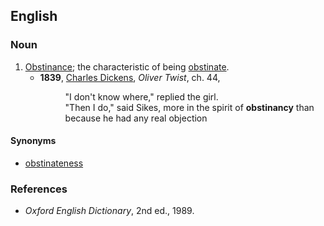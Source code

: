 ==English==

===Noun===
{{en-noun|obstinancies}}

# [[obstinance|Obstinance]]; the characteristic of being [[obstinate]].
#*'''1839''', [[w:Charles_Dickens|Charles Dickens]], ''Oliver Twist'', ch. 44,
#*:"I don't know where," replied the girl.
#*:"Then I do," said Sikes, more in the spirit of '''obstinancy''' than because he had any real objection

====Synonyms====
*[[obstinateness]]

===References===
*''Oxford English Dictionary'', 2nd ed., 1989.